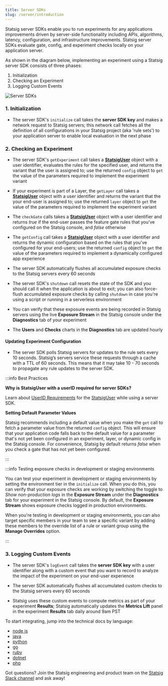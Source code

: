 ```yaml
---
title: Server SDKs
slug: /server/introduction
---
```


Statsig server SDKs enable you to run experiments for any applications improvements driven by server-side functionality including APIs, algorithms, latency, configuration, and infrastructure improvements. Statsig server SDKs evaluate gate, config, and experiment checks locally on your application server.
  
As shown in the diagram below, implementing an experiment using a Statsig server SDK consists of three phases:
1. Initialization
2. Checking an Experiment
3. Logging Custom Events

![Server SDKs](https://user-images.githubusercontent.com/1315028/169563936-121cb75e-37e5-491f-8bb1-2d853c2e04b8.png)

### 1. Initialization
-	The server SDK's `initialize` call takes the **server SDK key** and makes a network request to Statsig servers; this network call fetches all the definition of all configurations in your Statsig project (aka 'rule sets') to your application server to enable local evaluation in the next phase

### 2. Checking an Experiment
-	The server SDK's `getExperiment` call takes a [**StatsigUser**](/server/concepts/user) object with a user identifier, evaluates the rules for the specified user, and returns the variant that the user is assigned to; use the returned `config` object to `get` the value of the parameters required to implement the experiment variant

-	 If your experiment is part of a Layer, the `getLayer` call takes a [**StatsigUser**](/server/concepts/user) object with a user identifier and returns the variant that the your end-user is assigned to; use the returned `layer` object to `get` the value of the parameters required to implement the experiment variant

- The `checkGate` calls takes a [**StatsigUser**](/server/concepts/user) object with a user identifier and returns _true_ if the end-user passes the feature gate rules that you've configured on the Statsig console, and _false_ otherwise 

- The `getConfig` call takes a [**StatsigUser**](/sever/concepts/user) object with a user identifier and returns the dynamic configuration based on the rules that you've configured for your end-users; use the returned `config` object to `get` the value of the parameters required to implement a dynamically configured app experience

- The server SDK automatically flushes all accumulated exposure checks to the Statsig servers every 60 seconds

- The server SDK's `shutdown` call resets the state of the SDK and you should call it when the application is about to exit; you can also force-flush accumulated exposure checks by calling `shutdown` in case you're using a script or running in a serverless environment 

- You can verify that these exposure events are being recorded in Statsig servers using the live **Exposure Stream** in the Statsig console under the **Diagnostics** tab of your experiment
 
-	The **Users** and **Checks** charts in the **Diagnostics** tab are updated hourly

#### Updating Experiment Configuration

- The server SDK polls Statsig servers for updates to the rule sets every 10 seconds. Statsig’s servers service these requests through a cache with a TTL of 60 seconds. This means that it may take 10 - 70 seconds to propagate any rule updates to the server SDK. 


:::info Best Practices

**Why is StatsigUser with a userID required for server SDKs?**

Learn about [UserID Requirements](/messages/serverRequiredUserID) for the [StatsigUser](/server/concepts/user) while using a server SDK.

**Setting Default Parameter Values**

Statsig recommends including a default value when you make the `get` call to fetch a parameter value from the returned `config` object. This will ensure that your application code falls back to the default value for a parameter that's not yet been configured in an experiment, layer, or dynamic config in the Statsig console. For convenience, Statsig by default returns _false_ when you check a gate that has not yet been configured.   

:::

:::info Testing exposure checks in development or staging environments

You can test your experiment in development or staging environments by setting the environment tier in the `initialize` call. When you do this, you can verify that your exposure checks are working by switching the toggle to _Show non-production logs_ in the **Exposure Stream** under the **Diagnostics** tab for your experiment in the Statsig console. By default, the **Exposure Stream** shows exposure checks logged in production environments. 

When you're testing in development or staging environments, you can also target specific members in your team to see a specific variant by adding these members to the override list of a rule or variant group using the **Manage Overrides** option.  

:::

### 3. Logging Custom Events

-	The server SDK's `logEvent` call takes the **server SDK key** with a user identifier along with a custom event that you want to record to analyze the impact of the experiment on your end-user experience

-	The server SDK automatically flushes all accumulated custom checks to the Statsig servers every 60 seconds

-	Statsig uses these custom events to compute metrics as part of your experiment **Results**; Statsig automatically updates the **Metrics Lift** panel in the experiment **Results** tab daily around 9am PST


To start integrating, jump into the technical docs by language:

- [node js](nodejsServerSDK)
- [java](javaSdk)
- [python](pythonSDK)
- [go](golangSDK)
- [ruby](rubySDK)
- [dotnet](dotnetSDK)
- [php](phpSDK)

Got questions? Join the Statsig engineering and product team on the [Statsig Slack channel](https://statsig.com/slack) and ask away!
